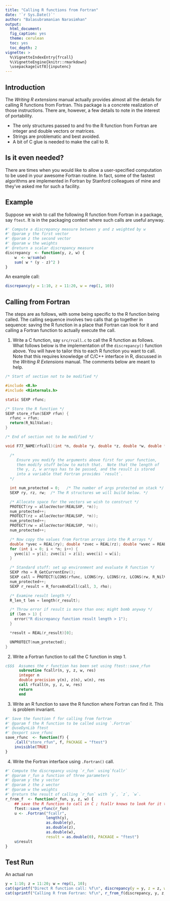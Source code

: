 ```yaml
---
title: "Calling R functions from Fortran"
date: '`r Sys.Date()`'
author: "Balasubramanian Narasimhan"
output:
  html_document:
  fig_caption: yes
  theme: cerulean
  toc: yes
  toc_depth: 2
vignette: >
  %\VignetteIndexEntry{frcall}
  %\VignetteEngine{knitr::rmarkdown}
  \usepackage[utf8]{inputenc}
---
```


## Introduction

The _Writing R extensions_ manual actually provides almost all the
details for calling R functions from Fortran. This package is a
concrete realization of those instructions. There are, however, a few
details to note in the interest of portability.

- The only structures passed to and fro the R function from Fortran
  are integer and double vectors or matrices.
- Strings are problematic and best avoided.
- A bit of C glue is needed to make the call to R. 

## Is it even needed?

There are times when you would like to allow a user-specified
computation to be used in your awesome Fortran routine. In fact, some
of the fastest algorithms are implemented in Fortran by Stanford
colleagues of mine and they've asked me for such a facility.


## Example

Suppose we wish to call the following R function from Fortran in a
package, say `ftest`. It is in the packaging context where such calls
are useful anyway.

```r
#' Compute a discrepancy measure between y and z weighted by w
#' @param y the first vector
#' @param z the second vector
#' @param w the weights
#' @return a scalar discrepancy measure
discrepancy  <- function(y, z, w) {
    w  <- w/sum(w)
    sum( w * (y - z)^2 )
}
```

An example call:

```r
discrepancy(y = 1:10, z = 11:20, w = rep(1, 10))
```

## Calling from Fortran

The steps are as follows, with some being specific to the R function
being called. The calling sequence involves two calls that go together
in sequence: saving the R function in a place that Fortran can look
for it and calling a Fortran function to actually execute the call.

1. Write a C function, say `src/rcall.c` to call the R function as
   follows. What follows below is the implementation of the
   `discrepancy()` function above. You will have to tailor this to
   each R function you want to call. Note that this requires knowledge
   of C/C++ interface in R, discussed in the _Writing R Extensions_
   manual. The comments below are meant to help.

```c
/* Start of section not to be modified */

#include <R.h>
#include <Rinternals.h>

static SEXP rfunc;

/* Store the R function */
SEXP store_rfun(SEXP rfun) {
  rfunc = rfun;
  return(R_NilValue);
}

/* End of section not to be modified */

void F77_NAME(rfcall)(int *n, double *y, double *z, double *w, double *result) {

  /* 
	 Ensure you modify the arguments above first for your function,
     then modify stuff below to match that.  Note that the length of
     the y, z, w arrays has to be passed, and the result is stored
     into a variable that Fortran provides `result`.
  */

  int num_protected = 0;   /* The number of args protected on stack */
  SEXP ry, rz, rw;  /* The R structures we will build below. */

  /* Allocate space for the vectors we wish to construct */
  PROTECT(ry = allocVector(REALSXP, *n));
  num_protected++;
  PROTECT(rz = allocVector(REALSXP, *n));
  num_protected++;
  PROTECT(rw = allocVector(REALSXP, *n));
  num_protected++;

  /* Now copy the values from Fortran arrays into the R arrays */
  double *yvec = REAL(ry); double *zvec = REAL(rz); double *wvec = REAL(rw);
  for (int i = 0; i < *n; i++) {
    yvec[i] = y[i]; zvec[i] = z[i]; wvec[i] = w[i];
  }

  /* Standard stuff: set up environment and evaluate R function */
  SEXP rho = R_GetCurrentEnv();
  SEXP call = PROTECT(LCONS(rfunc, LCONS(ry, LCONS(rz, LCONS(rw, R_NilValue)))));
  num_protected++;
  SEXP r_result = R_forceAndCall(call, 3, rho);

  /* Examine result length */
  R_len_t len = length(r_result);

  /* Throw error if result is more than one; might bomb anyway */
  if (len > 1) {
    error("R discrepancy function result length > 1");
  }

  *result = REAL(r_result)[0];

  UNPROTECT(num_protected);
}
```

2. Write a Fortran function to call the C function in step 1.

```fortran
c$$$  Assumes the r function has been set using ftest::save_rfun
      subroutine fcallr(n, y, z, w, res)
      integer n
      double precision y(n), z(n), w(n), res
      call rfcall(n, y, z, w, res)
      return
      end
```

3. Write an R function to save the R function where Fortran can find
   it. This is problem invariant.

```r
#' Save the function f for calling from fortran
#' @param f the R function to be called using `.Fortran`
#' @useDynLib ftest
#' @export save_rfunc
save_rfunc  <- function(f) {
    .Call("store_rfun", f, PACKAGE = "ftest")
    invisible(TRUE)
}
```

4. Write the Fortran interface using `.Fortran()` call.

```r
#' Compute the discrepancy using `r_fun` using`fcallr`
#' @param r_fun a function of three parameters
#' @param y the y vector
#' @param z the z wector
#' @param w the weights
#' @return the result of calling `r_fun` with `y`, `z`, `w`.
r_from_f  <- function(r_fun, y, z, w) {
    ## save the R function to call in C ; fcallr knows to look for it there.
    ftest::save_rfunc(r_fun)
    u <- .Fortran("fcallr",
                  length(y),
                  as.double(y),
                  as.double(z),
                  as.double(w),
                  result = as.double(0), PACKAGE = "ftest")
    u$result
}
```

## Test Run

An actual run

```r
y = 1:10; z = 11:20; w = rep(1, 10);
cat(sprintf("Direct R function call: %f\n", discrepancy(y = y, z = z, w = w)))
cat(sprintf("Calling R from Fortran: %f\n", r_from_f(discrepancy, y, z, w)))
```












